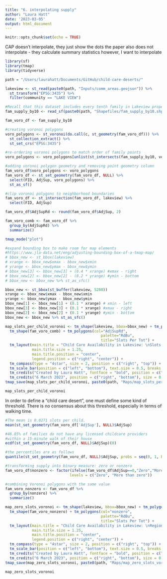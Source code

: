 ```yaml
---
title: "6. interpolating supply"
author: "Laura Hatt"
date: '2023-03-05'
output: html_document
---
```


```r
knitr::opts_chunk$set(echo = TRUE)
```

CAP doesn't interpolate, they just show the dots
the paper also does not interpolate - they calculate summary statistics
however, I want to interpolate

```r
library(sf)
library(tmap)
library(tidyverse)

path = "/Users/laurahatt/Documents/GitHub/child-care-deserts/"
```

```r
lakeview <- st_read(paste0(path, "Inputs/comm_areas.geojson")) %>% 
  st_transform("EPSG:3435") %>%
  filter(community == "LAKE VIEW")

#Recall that this dataset includes every tenth family in Lakeview proper
fam_supply_by10 <- read_sf(paste0(path, "Shapefiles/fam_supply_by10.shp"))
```

```r
fam_voro_df <- fam_supply_by10

#creating voronoi polygons 
voro_polygons <- st_voronoi(do.call(c, st_geometry(fam_voro_df))) %>%
  st_collection_extract() %>%
  st_set_crs("EPSG:3435")

#re-ordering voronoi polygons to match order of family points
voro_polygons <- voro_polygons[unlist(st_intersects(fam_supply_by10, voro_polygons))]

#adding voronoi polygon geometry and removing point geometry column
fam_voro_df$voro_polygons <- voro_polygons
fam_voro_df <- st_set_geometry(fam_voro_df, NULL) %>% 
  select(FID, AdjSup, voro_polygons) %>%
  st_as_sf()

#clip voronoi polygons to neighborhood boundaries
fam_voro_df <- st_intersection(fam_voro_df, lakeview) %>%
  select(FID, AdjSup)
```


```r
fam_voro_df$AdjSupRd <- round(fam_voro_df$AdjSup, 2)

fam_voro_comb <- fam_voro_df %>% 
  group_by(AdjSupRd) %>%
  summarize()
```


```r
tmap_mode("plot")

#expand bounding box to make room for map elements
#https://www.jla-data.net/eng/adjusting-bounding-box-of-a-tmap-map/
# bbox_new <- st_bbox(lakeview) 
# xrange <- bbox_new$xmax - bbox_new$xmin 
# yrange <- bbox_new$ymax - bbox_new$ymin 
# bbox_new[3] <- bbox_new[3] + (0.4 * xrange) #xmax - right
# bbox_new[2] <- bbox_new[2] - (0.2 * yrange) #ymin - bottom
# bbox_new <- bbox_new %>% st_as_sfc() 

bbox_new <- st_bbox(st_buffer(lakeview, 5280)) 
xrange <- bbox_new$xmax - bbox_new$xmin 
yrange <- bbox_new$ymax - bbox_new$ymin 
bbox_new[1] <- bbox_new[1] + (0.1 * xrange) # xmin - left
bbox_new[3] <- bbox_new[3] + (0.1 * xrange) #xmax - right
bbox_new[2] <- bbox_new[2] + (0.1 * yrange) #ymin - bottom
bbox_new <- bbox_new %>% st_as_sfc() 

map_slots_per_child_voronoi <- tm_shape(lakeview, bbox=bbox_new) + tm_polygons() +
  tm_shape(fam_voro_comb) + tm_polygons(col="AdjSupRd", 
                                           palette="RdBu",
                                           title="Slots Per Tot") +
  tm_layout(main.title = "Child Care Availability in Lakeview: \nSlots Per Tot (Voronoi Tessellation)",
            main.title.size = 1.25,
            main.title.position = "center",
            legend.position = c("right", "center")) +
  tm_compass(type = "4star", size = 2, position = c("right", "top")) + 
  tm_scale_bar(position = c("left", "bottom"), text.size = 0.5, breaks = c(0, 0.5, 1)) +
  tm_credits("Created by Laura Hatt", fontface = "bold", position = c("right", "bottom"), size = 0.5) +
  tm_credits("6 March 2023", position = c("right", "bottom"), size = 0.5)
tmap_save(map_slots_per_child_voronoi, paste0(path, "Maps/map_slots_per_child_voronoi.png"))

map_slots_per_child_voronoi
```

In order to define a "child care desert", one must define some kind of threshold. There is no consensus about this threshold, especially in terms of walking time.

```r
#The mean is 0.0271 slots per child.
mean(st_set_geometry(fam_voro_df['AdjSup'], NULL)$AdjSup)

#46.85% of families do not have any licensed childcare providers 
#within a 15-minute walk of their house
ecdf(st_set_geometry(fam_voro_df, NULL)$AdjSup)(0)

#the percentiles are as follows
quantile(st_set_geometry(fam_voro_df, NULL)$AdjSup, probs = seq(0, 1, by= 0.1)) 
```


```r
#transforming supply into binary measure: zero or nonzero
fam_voro_df$nonzero <- factor(ifelse(fam_voro_df$AdjSup==0,"Zero","More than zero"),
                             levels = c("Zero", "More than zero"))

#combining Voronoi polygons with the same value
fam_voro_nonzero <- fam_voro_df %>% 
  group_by(nonzero) %>%
  summarize()

map_zero_slots_voronoi <- tm_shape(lakeview, bbox=bbox_new) + tm_polygons() +
  tm_shape(fam_voro_nonzero) + tm_polygons(col="nonzero", 
                                           palette="RdBu",
                                           title="Slots Per Tot") +
  tm_layout(main.title = "Child Care Availability in Lakeview: \nRegions with Zero Slots (Voronoi Tessellation)",
            main.title.size = 1.25,
            main.title.position = "center", 
            legend.position = c("right", "center")) + 
  tm_compass(type = "4star", size = 2, position = c("right", "top")) + 
  tm_scale_bar(position = c("left", "bottom"), text.size = 0.5, breaks = c(0, 0.5, 1)) +
  tm_credits("Created by Laura Hatt", fontface = "bold", position = c("right", "bottom"), size = 0.5) +
  tm_credits("6 March 2023", position = c("right", "bottom"), size = 0.5)
tmap_save(map_zero_slots_voronoi, paste0(path, "Maps/map_zero_slots_voronoi.png"))

map_zero_slots_voronoi
```

